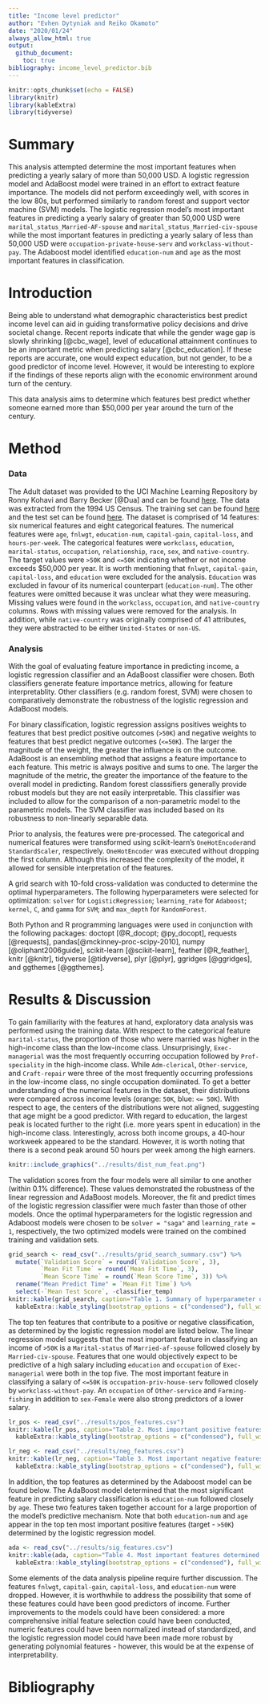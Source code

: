 ```yaml
---
title: "Income level predictor"
author: "Evhen Dytyniak and Reiko Okamoto"
date: "2020/01/24"
always_allow_html: true
output: 
  github_document:
    toc: true
bibliography: income_level_predictor.bib
---
```

```r
knitr::opts_chunk$set(echo = FALSE)
library(knitr)
library(kableExtra)
library(tidyverse)
```

# Summary
This analysis attempted determine the most important features when predicting a yearly salary of more than 50,000 USD. A logistic regression model and AdaBoost model were trained in an effort to extract feature importance. The models did not perform exceedingly well, with scores in the low 80s, but performed similarly to random forest and support vector machine (SVM) models. The logistic regression model’s most important features in predicting a yearly salary of greater than 50,000 USD were `marital_status_Married-AF-spouse` and `marital_status_Married-civ-spouse` while the most important features in predicting a yearly salary of less than 50,000 USD were `occupation-private-house-serv` and `workclass-without-pay`. The Adaboost model identified `education-num` and `age` as the most important features in classification.

# Introduction
Being able to understand what demographic characteristics best predict income level can aid in guiding transformative policy decisions and drive societal change. Recent reports indicate that while the gender wage gap is slowly shrinking [@cbc_wage], level of educational attainment continues to be an important metric when predicting salary [@cbc_education]. If these reports are accurate, one would expect education, but not gender, to be a good predictor of income level. However, it would be interesting to explore if the findings of these reports align with the economic environment around turn of the century.

This data analysis aims to determine which features best predict whether someone earned more than $50,000 per year around the turn of the century. 

# Method
### Data
The Adult dataset was provided to the UCI Machine Learning Repository by Ronny Kohavi and Barry Becker [@Dua] and can be found [here](https://archive.ics.uci.edu/ml/datasets/Adult). The data was extracted from the 1994 US Census. The training set can be found [here](https://archive.ics.uci.edu/ml/machine-learning-databases/adult/adult.data) and the test set can be found [here](https://archive.ics.uci.edu/ml/machine-learning-databases/adult/adult.test). The dataset is comprised of 14 features: six numerical features and eight categorical features. The numerical features were `age`, `fnlwgt`, `education-num`, `capital-gain`, `capital-loss`, and `hours-per-week`. The categorical features were `workclass`, `education`, `marital-status`, `occupation`, `relationship`, `race`, `sex`, and `native-country`. The target values were `>50K` and `<=50K` indicating whether or not income exceeds $50,000 per year. It is worth mentioning that `fnlwgt`, `capital-gain`, `capital-loss`, and `education` were excluded for the analysis. `Education` was excluded in favour of its numerical counterpart (`education-num`). The other features were omitted because it was unclear what they were measuring. Missing values were found in the `workclass`, `occupation`, and `native-country` columns. Rows with missing values were removed for the analysis. In addition, while `native-country` was originally comprised of 41 attributes, they were abstracted to be either `United-States` or `non-US`. 

### Analysis
With the goal of evaluating feature importance in predicting income, a logistic regression classifier and an AdaBoost classifier were chosen. Both classifiers generate feature importance metrics, allowing for feature interpretablity. Other classifiers (e.g. random forest, SVM) were chosen to comparatively demonstrate the robustness of the logistic regression and AdaBoost models. 

For binary classification, logistic regression assigns positives weights to features that best predict positive outcomes (`>50K`) and negative weights to features that best predict negative outcomes (`<=50K`). The larger the magnitude of the weight, the greater the influence is on the outcome. AdaBoost is an ensembling method that assigns a feature importance to each feature. This metric is always positive and sums to one. The larger the magnitude of the metric, the greater the importance of the feature to the overall model in predicting. Random forest classsifiers generally provide robust models but they are not easily interpretable. This classifier was included to allow for the comparison of a non-parametric model to the parametric models. The SVM classifier was included based on its robustness to non-linearly separable data. 

Prior to analysis, the features were pre-processed. The categorical and numerical features were transformed using scikit-learn's `OneHotEncoder`and `StandardScaler`, respectively. `OneHotEncoder` was executed without dropping the first column. Although this increased the complexity of the model, it allowed for sensible interpretation of the features.

A grid search with 10-fold cross-validation was conducted to determine the optimal hyperparameters. The following hyperparameters were selected for optimization: `solver` for `LogisticRegression`; `learning_rate` for `Adaboost`; `kernel`, `C`, and `gamma` for `SVM`; and `max_depth` for `RandomForest`.

Both Python and R programming languages were used in conjunction with the following packages: doctopt [@R_docopt; @py_docopt], requests [@requests], pandas[@mckinney-proc-scipy-2010], numpy [@oliphant2006guide], scikit-learn [@scikit-learn], feather [@R_feather], knitr [@knitr], tidyverse [@tidyverse], plyr [@plyr], ggridges [@ggridges], and ggthemes [@ggthemes].

# Results & Discussion
To gain familiarity with the features at hand, exploratory data analysis was performed using the training data. With respect to the categorical feature `marital-status`, the proportion of those who were married was higher in the high-income class than the low-income class. Unsurprisingly, `Exec-managerial` was the most frequently occurring occupation followed by `Prof-speciality` in the high-income class. While `Adm-clerical`, `Other-service`, and `Craft-repair` were three of the most frequently occurring professions in the low-income class, no single occupation domiinated. To get a better understanding of the numerical features in the dataset, their distributions were compared across income levels (orange: `50K`, blue: `<= 50K`). With respect to age, the centers of the distributions were not aligned, suggesting that age might be a good predictor. With regard to education, the largest peak is located further to the right (i.e. more years spent in education) in the high-income class. Interestingly, across both income groups, a 40-hour workweek appeared to be the standard. However, it is worth noting that there is a second peak around 50 hours per week among the high earners.

```r
knitr::include_graphics("../results/dist_num_feat.png")
```

The validation scores from the four models were all similar to one another (within 0.1% difference). These values demonstrated the robustness of the linear regression and AdaBoost models. Moreover, the fit and predict times of the logistic regression classifier were much faster than those of other models. Once the optimal hyperparameters for the logistic regression and Adaboost models were chosen to be `solver = "saga"` and `learning_rate = 1`, respectively, the two optimized models were trained on the combined training and validation sets.

```r
grid_search <- read_csv("../results/grid_search_summary.csv") %>%
  mutate(`Validation Score` = round(`Validation Score`, 3),
         `Mean Fit Time` = round(`Mean Fit Time`, 3),
         `Mean Score Time` = round(`Mean Score Time`, 3)) %>%
  rename("Mean Predict Time" = `Mean Fit Time`) %>%
  select(-`Mean Test Score`, -classifier_temp)
knitr::kable(grid_search, caption="Table 1. Summary of hyperparameter optimization.") %>%
  kableExtra::kable_styling(bootstrap_options = c("condensed"), full_width = F)
```

The top ten features that contribute to a positive or negative classification, as determined by the logistic regression model are listed below. The linear regression model suggests that the most important feature in classifying an income of `>50K` is a `Marital-status` of `Married-af-spouse` followed closely by `Married-civ-spouse`. Features that one would objectively expect to be predictive of a high salary including `education` and `occupation` of `Exec-managerial` were both in the top five. The most important feature in classifying a salary of `<=50K` is `occupation-priv-house-serv` followed closely by `workclass-without-pay`. An `occupation` of `Other-service` and `Farming-fishing` in addition to `sex-Female` were also strong predictors of a lower salary.

```r
lr_pos <- read_csv("../results/pos_features.csv")
knitr::kable(lr_pos, caption="Table 2. Most important positive features determined by logistic regression.") %>%
  kableExtra::kable_styling(bootstrap_options = c("condensed"), full_width = F)
```

```r
lr_neg <- read_csv("../results/neg_features.csv")
knitr::kable(lr_neg, caption="Table 3. Most important negative features determined by logistic regression.") %>%
  kableExtra::kable_styling(bootstrap_options = c("condensed"), full_width = F)
```

In addition, the top features as determined by the Adaboost model can be found below. The AdaBoost model determined that the most significant feature in predicting salary classification is `education-num` followed closely by `age`. These two features taken together account for a large proportion of the model's predictive mechanism. Note that both `education-num` and `age` appear in the top ten most important positive features (target - `>50K`) determined by the logistic regression model.

```r
ada <- read_csv("../results/sig_features.csv")
knitr::kable(ada, caption="Table 4. Most important features determined by Adaboost.") %>%
  kableExtra::kable_styling(bootstrap_options = c("condensed"), full_width = F)
```

Some elements of the data analysis pipeline require further discussion. The features `fnlwgt`, `capital-gain`, `capital-loss`, and `education-num` were dropped. However, it is worthwhile to address the possibility that some of these features could have been good predictors of income. Further improvements to the models could have been considered: a more comprehensive initial feature selection could have been conducted, numeric features could have been normalized instead of standardized, and the logistic regression model could have been made more robust by generating polynomial features - however, this would be at the expense of interpretability.

# Bibliography
